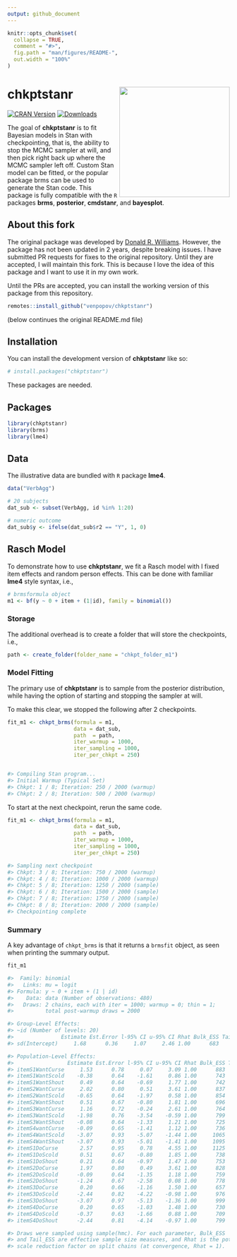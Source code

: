 ```yaml
---
output: github_document
---
```


```r
knitr::opts_chunk$set(
  collapse = TRUE,
  comment = "#>",
  fig.path = "man/figures/README-",
  out.width = "100%"
)
```

# chkptstanr <img src="man/figures/logo.png" align="right" width = 250 />

[![CRAN Version](http://www.r-pkg.org/badges/version/chkptstanr)](https://cran.r-project.org/package=chkptstanr)
[![Downloads](https://cranlogs.r-pkg.org/badges/chkptstanr)](https://cran.r-project.org/package=chkptstanr)

The goal of **chkptstanr** is to fit Bayesian models in Stan with checkpointing, 
that is, the ability to stop the MCMC sampler at will, and then pick
right back up where the MCMC sampler left off. Custom Stan model can be fitted,
or the popular package brms can be used to generate the Stan code. This 
package is fully compatible with the `R` packages **brms**, **posterior**, 
**cmdstanr**, and **bayesplot**. 

## About this fork

The original package was developed by [Donald R. Williams](https://github.com/donaldRwilliams/chkptstanr). However, the package has not been updated in 2 years, despite breaking issues. I have submitted PR requests for fixes to the original repository. Until they are accepted, I will maintain this fork. This is because I love the idea of this package and I want to use it in my own work. 

Until the PRs are accepted, you can install the working version of this package from this repository. 

```r
remotes::install_github("venpopov/chkptstanr")
```

(below continues the original README.md file)

## Installation

You can install the development version of **chkptstanr** like so:

``` r
# install.packages("chkptstanr")
```

These packages are needed.

## Packages
```r
library(chkptstanr)
library(brms)
library(lme4)
```

## Data

The illustrative data are bundled with `R` package **lme4**.

```r
data("VerbAgg")

# 20 subjects
dat_sub <- subset(VerbAgg, id %in% 1:20)

# numeric outcome
dat_sub$y <- ifelse(dat_sub$r2 == "Y", 1, 0)
```



## Rasch Model

To demonstrate how to use **chkptstanr**, we fit a Rasch model with I 
fixed item effects and random person effects. This can be done
with familiar **lme4** style syntax, i.e., 


```r
# brmsformula object
m1 <- bf(y ~ 0 + item + (1|id), family = binomial())
```
 

### Storage


The additional overhead is to create a folder that will store the checkpoints, i.e., 


```r
path <- create_folder(folder_name = "chkpt_folder_m1")
```

### Model Fitting

The primary use of **chkptstanr** is to sample from the posterior distribution, while
having the option of starting and stopping the sampler at will. 

To make this clear, we stopped the following after 2 checkpoints.

```r
fit_m1 <- chkpt_brms(formula = m1, 
                     data = dat_sub,
                     path  = path,
                     iter_warmup = 1000,
                     iter_sampling = 1000,
                     iter_per_chkpt = 250)


#> Compiling Stan program...
#> Initial Warmup (Typical Set)
#> Chkpt: 1 / 8; Iteration: 250 / 2000 (warmup)
#> Chkpt: 2 / 8; Iteration: 500 / 2000 (warmup)
```

To start at the next checkpoint, rerun the same code.

```r
fit_m1 <- chkpt_brms(formula = m1, 
                     data = dat_sub,
                     path  = path,
                     iter_warmup = 1000,
                     iter_sampling = 1000,
                     iter_per_chkpt = 250)

#> Sampling next checkpoint
#> Chkpt: 3 / 8; Iteration: 750 / 2000 (warmup)
#> Chkpt: 4 / 8; Iteration: 1000 / 2000 (warmup)
#> Chkpt: 5 / 8; Iteration: 1250 / 2000 (sample)
#> Chkpt: 6 / 8; Iteration: 1500 / 2000 (sample)
#> Chkpt: 7 / 8; Iteration: 1750 / 2000 (sample)
#> Chkpt: 8 / 8; Iteration: 2000 / 2000 (sample)
#> Checkpointing complete
```

### Summary

A key advantage of `chkpt_brms` is that it returns a `brmsfit` object, as seen when printing the summary output.


```r
fit_m1

#>  Family: binomial 
#>   Links: mu = logit 
#> Formula: y ~ 0 + item + (1 | id) 
#>    Data: data (Number of observations: 480) 
#>   Draws: 2 chains, each with iter = 1000; warmup = 0; thin = 1;
#>          total post-warmup draws = 2000

#> Group-Level Effects: 
#> ~id (Number of levels: 20) 
#>               Estimate Est.Error l-95% CI u-95% CI Rhat Bulk_ESS Tail_ESS
#> sd(Intercept)     1.68      0.36     1.07     2.46 1.00      683      742

#> Population-Level Effects: 
#>                 Estimate Est.Error l-95% CI u-95% CI Rhat Bulk_ESS Tail_ESS
#> itemS1WantCurse     1.53      0.78     0.07     3.09 1.00      883     1034
#> itemS1WantScold    -0.38      0.64    -1.61     0.86 1.00      743      888
#> itemS1WantShout     0.49      0.64    -0.69     1.77 1.00      742     1084
#> itemS2WantCurse     2.02      0.80     0.51     3.61 1.00      837      939
#> itemS2WantScold    -0.65      0.64    -1.97     0.58 1.00      854     1001
#> itemS2WantShout     0.51      0.67    -0.80     1.81 1.00      696      931
#> itemS3WantCurse     1.16      0.72    -0.24     2.61 1.00      764     1169
#> itemS3WantScold    -1.98      0.76    -3.54    -0.59 1.00      799     1122
#> itemS3WantShout    -0.08      0.64    -1.33     1.21 1.00      725     1109
#> itemS4wantCurse    -0.09      0.65    -1.41     1.12 1.00      736     1007
#> itemS4WantScold    -3.07      0.93    -5.07    -1.44 1.00     1065     1131
#> itemS4WantShout    -3.07      0.93    -5.01    -1.41 1.00     1095     1250
#> itemS1DoCurse       2.57      0.95     0.78     4.55 1.00     1125      988
#> itemS1DoScold       0.51      0.67    -0.80     1.85 1.00      738     1085
#> itemS1DoShout       0.21      0.64    -0.97     1.47 1.00      753     1241
#> itemS2DoCurse       1.97      0.80     0.49     3.61 1.00      828     1088
#> itemS2DoScold      -0.09      0.64    -1.35     1.18 1.00      759      991
#> itemS2DoShout      -1.24      0.67    -2.58     0.08 1.00      778      903
#> itemS3DoCurse       0.20      0.66    -1.16     1.50 1.00      657     1091
#> itemS3DoScold      -2.44      0.82    -4.22    -0.98 1.00      976     1012
#> itemS3DoShout      -3.07      0.97    -5.13    -1.36 1.00      999     1186
#> itemS4DoCurse       0.20      0.65    -1.03     1.48 1.00      730     1307
#> itemS4DoScold      -0.37      0.63    -1.66     0.88 1.00      709     1064
#> itemS4DoShout      -2.44      0.81    -4.14    -0.97 1.00      799     1077

#> Draws were sampled using sample(hmc). For each parameter, Bulk_ESS
#> and Tail_ESS are effective sample size measures, and Rhat is the potential
#> scale reduction factor on split chains (at convergence, Rhat = 1).
```